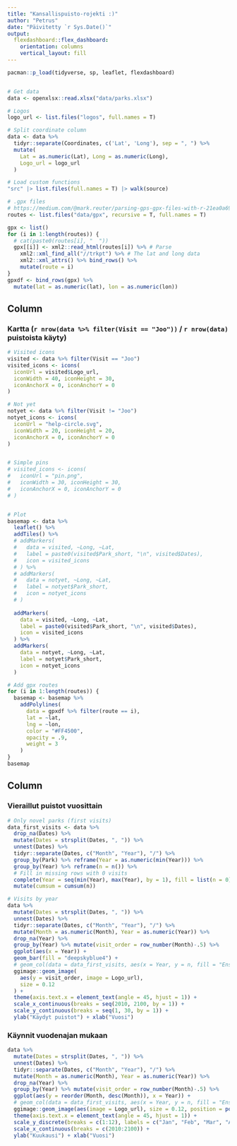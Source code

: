 ```yaml
---
title: "Kansallispuisto-rojekti :)"
author: "Petrus"
date: "Päivitetty `r Sys.Date()`"
output: 
  flexdashboard::flex_dashboard:
    orientation: columns
    vertical_layout: fill
---
```


```r
pacman::p_load(tidyverse, sp, leaflet, flexdashboard)


# Get data
data <- openxlsx::read.xlsx("data/parks.xlsx")

# Logos
logo_url <- list.files("logos", full.names = T)

# Split coordinate column
data <- data %>%
  tidyr::separate(Coordinates, c('Lat', 'Long'), sep = ", ") %>%
  mutate(
    Lat = as.numeric(Lat), Long = as.numeric(Long),
    Logo_url = logo_url
  )

# Load custom functions
"src" |> list.files(full.names = T) |> walk(source)

# .gpx files
# https://medium.com/@mark.reuter/parsing-gps-gpx-files-with-r-21ea0a694da8
routes <- list.files("data/gpx", recursive = T, full.names = T)

gpx <- list()
for (i in 1:length(routes)) {
  # cat(paste0(routes[i], "  "))
  gpx[[i]] <- xml2::read_html(routes[i]) %>% # Parse
    xml2::xml_find_all("//trkpt") %>% # The lat and long data
    xml2::xml_attrs() %>% bind_rows() %>%
    mutate(route = i)
}
gpxdf <- bind_rows(gpx) %>%
  mutate(lat = as.numeric(lat), lon = as.numeric(lon))
```




Column {data-width=650}
-----------------------------------------------------------------------

### Kartta (`r nrow(data %>% filter(Visit == "Joo"))` / `r nrow(data)` puistoista käyty)

```r
# Visited icons
visited <- data %>% filter(Visit == "Joo")
visited_icons <- icons(
  iconUrl = visited$Logo_url,
  iconWidth = 40, iconHeight = 30,
  iconAnchorX = 0, iconAnchorY = 0
)

# Not yet
notyet <- data %>% filter(Visit != "Joo")
notyet_icons <- icons(
  iconUrl = "help-circle.svg",
  iconWidth = 20, iconHeight = 20,
  iconAnchorX = 0, iconAnchorY = 0
)


# Simple pins
# visited_icons <- icons(
#   iconUrl = "pin.png",
#   iconWidth = 30, iconHeight = 30,
#   iconAnchorX = 0, iconAnchorY = 0
# )


# Plot
basemap <- data %>%
  leaflet() %>%
  addTiles() %>%
  # addMarkers(
  #   data = visited, ~Long, ~Lat,
  #   label = paste0(visited$Park_short, "\n", visited$Dates),
  #   icon = visited_icons
  # ) %>%
  # addMarkers(
  #   data = notyet, ~Long, ~Lat,
  #   label = notyet$Park_short,
  #   icon = notyet_icons
  # )
    
  addMarkers(
    data = visited, ~Long, ~Lat,
    label = paste0(visited$Park_short, "\n", visited$Dates),
    icon = visited_icons
  ) %>%
  addMarkers(
    data = notyet, ~Long, ~Lat,
    label = notyet$Park_short,
    icon = notyet_icons
  )

# Add gpx routes
for (i in 1:length(routes)) {
  basemap <- basemap %>%
    addPolylines(
      data = gpxdf %>% filter(route == i),
      lat = ~lat,
      lng = ~lon,
      color = "#FF4500",
      opacity = .9,
      weight = 3
    )
}
basemap
```

Column {data-width=350}
-----------------------------------------------------------------------

### Vieraillut puistot vuosittain

```r
# Only novel parks (first visits)
data_first_visits <- data %>%
  drop_na(Dates) %>%
  mutate(Dates = strsplit(Dates, ", ")) %>%
  unnest(Dates) %>%
  tidyr::separate(Dates, c("Month", "Year"), "/") %>%
  group_by(Park) %>% reframe(Year = as.numeric(min(Year))) %>%
  group_by(Year) %>% reframe(n = n()) %>%
  # Fill in missing rows with 0 visits
  complete(Year = seq(min(Year), max(Year), by = 1), fill = list(n = 0)) %>%
  mutate(cumsum = cumsum(n))

# Visits by year
data %>%
  mutate(Dates = strsplit(Dates, ", ")) %>%
  unnest(Dates) %>%
  tidyr::separate(Dates, c("Month", "Year"), "/") %>%
  mutate(Month = as.numeric(Month), Year = as.numeric(Year)) %>%
  drop_na(Year) %>%
  group_by(Year) %>% mutate(visit_order = row_number(Month)-.5) %>%
  ggplot(aes(x = Year)) +
  geom_bar(fill = "deepskyblue4") +
  # geom_col(data = data_first_visits, aes(x = Year, y = n, fill = "Ensimmäinen visiitti")) +
  ggimage::geom_image(
    aes(y = visit_order, image = Logo_url),
    size = 0.12
  ) +
  theme(axis.text.x = element_text(angle = 45, hjust = 1)) +
  scale_x_continuous(breaks = seq(2010, 2100, by = 1)) +
  scale_y_continuous(breaks = seq(1, 30, by = 1)) +
  ylab("Käydyt puistot") + xlab("Vuosi")
```

### Käynnit vuodenajan mukaan

```r
data %>%
  mutate(Dates = strsplit(Dates, ", ")) %>%
  unnest(Dates) %>%
  tidyr::separate(Dates, c("Month", "Year"), "/") %>%
  mutate(Month = as.numeric(Month), Year = as.numeric(Year)) %>%
  drop_na(Year) %>%
  group_by(Year) %>% mutate(visit_order = row_number(Month)-.5) %>%
  ggplot(aes(y = reorder(Month, desc(Month)), x = Year)) +
  # geom_col(data = data_first_visits, aes(x = Year, y = n, fill = "Ensimmäinen visiitti")) +
  ggimage::geom_image(aes(image = Logo_url), size = 0.12, position = position_dodge(-.8)) +
  theme(axis.text.x = element_text(angle = 45, hjust = 1)) +
  scale_y_discrete(breaks = c(1:12), labels = c("Jan", "Feb", "Mar", "Apr", "May", "Jun", "Jul", "Aug", "Sep", "Oct", "Nov", "Dec")) +
  scale_x_continuous(breaks = c(2010:2100)) +
  ylab("Kuukausi") + xlab("Vuosi")



```

